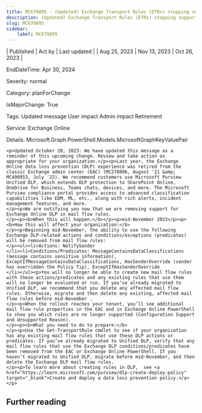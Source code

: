 ```yaml
---
title: MC670895 - (Updated) Exchange Transport Rules (ETRs) stopping support for DLP scenarios
description: (Updated) Exchange Transport Rules (ETRs) stopping support for DLP scenarios
slug: MC670895
sidebar:
    label: MC670895
---
```



| Published | Act by | Last updated |
| Aug 25, 2023 | Nov 13, 2023 | Oct 26, 2023 |

EndDateTime: Apr 30, 2024

Severity: normal

Category: planForChange

IsMajorChange: True

Tags: Updated message User impact Admin impact Retirement

Service: Exchange Online

Details: Microsoft.Graph.PowerShell.Models.MicrosoftGraphKeyValuePair

```
<p>Updated October 20, 2023: We have updated this message as a reminder of this upcoming change. Review and take action as appropriate for your organization.</p><p>Last year, the Exchange Online data loss prevention (DLP) experience was retired from the classic Exchange admin center (EAC) (MC278896, August '21 &amp; MC400953, July '22). We recommend customers use Microsoft Purview Unified DLP, which extends DLP protection to SharePoint Online, OneDrive for Business, Teams chats, devices, and more. The Microsoft Purview compliance portal provides access to advanced classification capabilities like EDM, ML, etc., along with rich alerts, incident management features, and more. 
</p><p>We are notifying you now that we are removing support for Exchange Online DLP in mail flow rules.
</p><p><b>When this will happen:</b></p><p>mid-November 2023</p><p><b>How this will affect your organization:</b>
</p><p>Beginning mid-November, the ability to use the following Exchange DLP-related actions and conditions/exceptions (predicates) will be removed from mail flow rules:
</p><ul><li>Actions: NotifySender
</li><li>Conditions/Predicates: MessageContainsDataClassifications (message contains sensitive information), ExceptIfMessageContainsDataClassifications, HasSenderOverride (sender has overridden the Policy Tip), ExceptIfHasSenderOverride
</li></ul><p>You will no longer be able to create new mail flow rules with these actions/predicates and any existing rules that use them will no longer be evaluated or run. If you’ve already migrated to Unified DLP, we recommend that you delete any affected mail flow rules. Otherwise, migrate and then delete any existing, affected mail flow rules before mid-November .
</p><p>When the rollout reaches your tenant, you’ll see additional mail flow rule properties in the EAC and in Exchange Online PowerShell to show you which rules are no longer supported (Configuration Support and Unsupported Reason).
</p><p><b>What you need to do to prepare:</b>
</p><p>Use the Get-TransportRule cmdlet to see if your organization has any existing mail flow rules that use these DLP actions or predicates. If you’ve already migrated to Unified DLP, verify that any mail flow rules that use the Exchange DLP conditions/predicates have been removed from the EAC or Exchange Online PowerShell. If you haven’t migrated to Unified DLP, migrate before mid-November, and then delete the Exchange DLP mail flow rules.
</p><p>To learn more about creating rules in DLP,  see <a href="https://learn.microsoft.com/purview/dlp-create-deploy-policy" target="_blank">Create and deploy a data loss prevention policy.</a></p>
```

## Further reading
